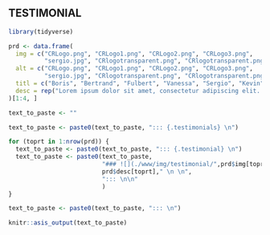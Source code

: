 ::: {.testimonials_block}
::: {.content-block}

:::{.testimonials_block_title}
# TESTIMONIAL
:::


```r
library(tidyverse)

prd <- data.frame(
  img = c("CRLogo.png", "CRLogo1.png", "CRLogo2.png", "CRLogo3.png", 
          "sergio.jpg", "CRlogotransparent.png", "CRlogotransparent.png", "CRlogotransparent.png"),
  alt = c("CRLogo.png", "CRLogo1.png", "CRLogo2.png", "CRLogo3.png", 
          "sergio.jpg", "CRlogotransparent.png", "CRlogotransparent.png", "CRlogotransparent.png"),
  titl = c("Boris", "Bertrand", "Fulbert", "Vanessa", "Sergio", "Kevin", "Kendra", "Sergio"),
  desc = rep("Lorem ipsum dolor sit amet, consectetur adipiscing elit. Nullam non libero nec odio facilisis", 8)
)[1:4, ]

text_to_paste <- ""

text_to_paste <- paste0(text_to_paste, "::: {.testimonials} \n") 

for (toprt in 1:nrow(prd)) {
  text_to_paste <- paste0(text_to_paste, "::: {.testimonial} \n") 
  text_to_paste <- paste0(text_to_paste,
                          "### ![](./www/img/testimonial/",prd$img[toprt],"){fig-alt=",prd$alt[toprt],"} ",prd$titl[toprt]," \n",
                          prd$desc[toprt]," \n \n",
                          "::: \n\n"
                          )
}

text_to_paste <- paste0(text_to_paste, "::: \n") 

knitr::asis_output(text_to_paste)
```

:::
:::
